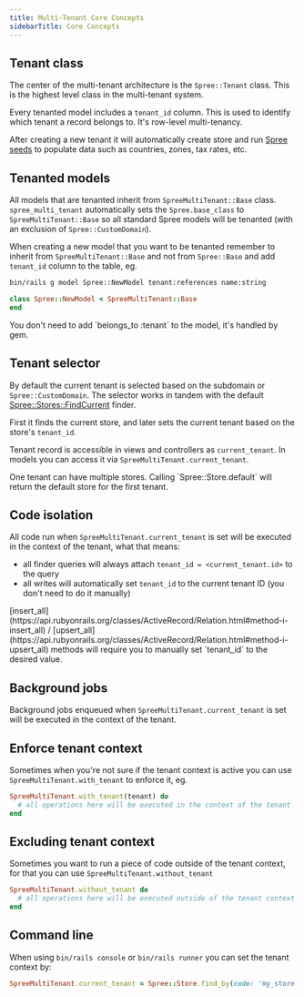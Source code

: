 ```yaml
---
title: Multi-Tenant Core Concepts
sidebarTitle: Core Concepts
---
```


## Tenant class

The center of the multi-tenant architecture is the `Spree::Tenant` class. This is the highest level class in the multi-tenant system.

Every tenanted model includes a `tenant_id` column. This is used to identify which tenant a record belongs to. It's row-level multi-tenancy.

After creating a new tenant it will automatically create store and run [Spree seeds](https://github.com/spree/spree/tree/main/core/app/services/spree/seeds) to populate data such as countries, zones, tax rates, etc.

## Tenanted models

All models that are tenanted inherit from `SpreeMultiTenant::Base` class. `spree_multi_tenant` automatically sets the `Spree.base_class` to `SpreeMultiTenant::Base` so all standard Spree models will be tenanted (with an exclusion of `Spree::CustomDomain`).

When creating a new model that you want to be tenanted remember to inherit from `SpreeMultiTenant::Base` and not from `Spree::Base` and add `tenant_id` column to the table, eg.

```bash
bin/rails g model Spree::NewModel tenant:references name:string
```

```ruby
class Spree::NewModel < SpreeMultiTenant::Base
end
```

<Info>
  You don't need to add `belongs_to :tenant` to the model, it's handled by gem.
</Info>

## Tenant selector

By default the current tenant is selected based on the subdomain or `Spree::CustomDomain`. The selector works in tandem with the default [Spree::Stores::FindCurrent](https://github.com/spree/spree/blob/main/core/app/finders/spree/stores/find_current.rb) finder.

First it finds the current store, and later sets the current tenant based on the store's `tenant_id`.

Tenant record is accessible in views and controllers as `current_tenant`. In models you can access it via `SpreeMultiTenant.current_tenant`.

<Info>
  One tenant can have multiple stores. Calling `Spree::Store.default` will return the default store for the first tenant.
</Info>

## Code isolation

All code run when `SpreeMultiTenant.current_tenant` is set will be executed in the context of the tenant, what that means:

* all finder queries will always attach `tenant_id = <current_tenant.id>` to the query
* all writes will automatically set `tenant_id` to the current tenant ID (you don't need to do it manually)

<Warning>
  [insert_all](https://api.rubyonrails.org/classes/ActiveRecord/Relation.html#method-i-insert_all) / [upsert_all](https://api.rubyonrails.org/classes/ActiveRecord/Relation.html#method-i-upsert_all) methods will require you to manually set `tenant_id` to the desired value.
</Warning>

## Background jobs

Background jobs enqueued when `SpreeMultiTenant.current_tenant` is set will be executed in the context of the tenant.

## Enforce tenant context

Sometimes when you're not sure if the tenant context is active you can use `SpreeMultiTenant.with_tenant` to enforce it, eg.

```ruby
SpreeMultiTenant.with_tenant(tenant) do
  # all operations here will be executed in the context of the tenant
end
```

## Excluding tenant context

Sometimes you want to run a piece of code outside of the tenant context, for that you can use `SpreeMultiTenant.without_tenant`

```ruby
SpreeMultiTenant.without_tenant do
  # all operations here will be executed outside of the tenant context
end
```

## Command line

When using `bin/rails console` or `bin/rails runner` you can set the tenant context by:

```ruby
SpreeMultiTenant.current_tenant = Spree::Store.find_by(code: 'my_store').tenant
```
